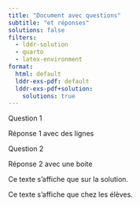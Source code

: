 ```yaml
---
title: "Document avec questions"
subtitle: "et réponses"
solutions: false
filters:
  - lddr-solution
  - quarto
  - latex-environment
format:
  html: default
  lddr-exs-pdf: default
  lddr-exs-pdf+solution:
    solutions: true
---
```

	
[]{.q} Question 1

::: {.answer options='6cm'}

Réponse 1 avec des lignes

:::

[]{.q} Question 2

::: {.code options='6cm'}

Réponse 2 avec une boite

:::

:::key-only
Ce texte s'affiche que sur la solution.
:::

:::student-only
Ce texte s'affiche que chez les élèves.
:::